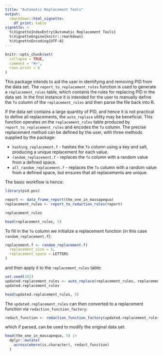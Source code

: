 ```yaml
---
title: "Automatic Replacement Tools"
output: 
  rmarkdown::html_vignette:
    df_print: kable
vignette: >
  %\VignetteIndexEntry{Automatic Replacement Tools}
  %\VignetteEngine{knitr::rmarkdown}
  %\VignetteEncoding{UTF-8}
---
```


```r
knitr::opts_chunk$set(
  collapse = TRUE,
  comment = "#>",
  rows.print = 6
)
```


This package intends to aid the user in identifying and removing PID from the data set.
The `report_to_replacement_rules` function is used to generate a `replacement_rules` table, which
contains the rules for replacing PID in the data set.  In the first instance it is intended 
for the user to manually define the `To` column of the `replacement_rules` and then parse the 
file back into R.

If the data set contains a large quantity of PID, and hence it is not practical to
define all replacements, the `auto_replace` utility may be beneficial.  This function
operates on the `replacement_rules` table produced by `report_to_replacement_rules` 
and encodes the `To` column.   The precise replacement method can be defined by the user, 
with three methods supplied by the package:

- `hashing_replacement.f` - hashes the `To` column using a key and salt, 
  producing a unique replacement for each value.
- `random_replacement.f` - replaces the `To` column with a random value from a defined space.
- `all_random_replacement.f` - replaces the `To` column with a random value from a defined space, 
  but ensures that all replacements are unique.
  
The basic workflow is hence:

```r
library(pid.pos)

report <- data_frame_report(the_one_in_massapequa)
replacement_rules <- report_to_redaction_rules(report)

replacement_rules
```

``` r
head(replacement_rules, 5)
```

To fill in the `To` column we initialize a replacement function (in this case `random_replacement.f`):
  
``` r
replacement.f <- random_replacement.f(
  replacement_size = 5,
  replacement_space = LETTERS
)
```

and then apply it to the `replacement_rules` table:

``` r
set.seed(101)
updated.replacement_rules <- auto_replace(replacement_rules, replacement.f)
updated.replacement_rules
```
``` r
head(updated.replacement_rules, 5)
```

The `updated.replacement_rules` can then converted to a replacement function via `redaction_function_factory`: 

``` r
redact_function <- redaction_function_factory(updated.replacement_rules)
```

which if parsed, can be used to modify the original data set:    

``` r
head(the_one_in_massapequa, 5) |>
  dplyr::mutate(
    across(where(is.character), redact_function)
  )
```

